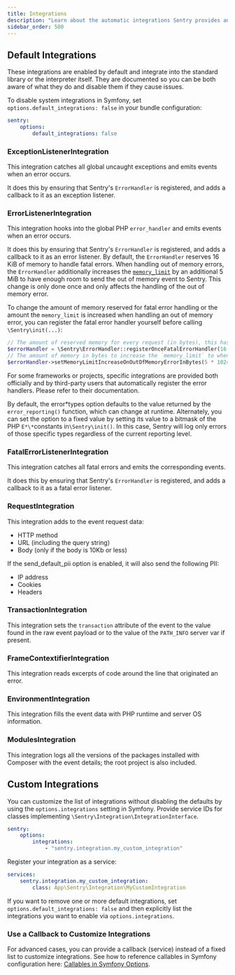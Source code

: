 ```yaml
---
title: Integrations
description: "Learn about the automatic integrations Sentry provides and how to configure them."
sidebar_order: 500
---
```


## Default Integrations

These integrations are enabled by default and integrate into the
standard library or the interpreter itself. They are documented so you can be both aware of what they do and disable them if they cause issues.

To disable system integrations in Symfony, set `options.default_integrations: false` in your bundle configuration:

```yaml {filename:config/packages/sentry.yaml}
sentry:
    options:
        default_integrations: false
```

### ExceptionListenerIntegration

This integration catches all global uncaught exceptions and emits events when an error occurs.

It does this by ensuring that Sentry's `ErrorHandler` is registered, and adds a callback to it as an exception listener.

### ErrorListenerIntegration

This integration hooks into the global PHP `error_handler` and emits events when an error occurs.

It does this by ensuring that Sentry's `ErrorHandler` is registered, and adds a callback to it as an error listener. By default, the `ErrorHandler` reserves 16 KiB of memory to handle fatal errors. When handling out of memory errors, the `ErrorHandler` additionally increases the [`memory_limit`](https://www.php.net/manual/en/ini.core.php#ini.memory-limit) by an additional 5 MiB to have enough room to send the out of memory event to Sentry. This change is only done once and only affects the handling of the out of memory error.

To change the amount of memory reserved for fatal error handling or the amount the `memory_limit` is increased when handling an out of memory error, you can register the fatal error handler yourself before calling `\Sentry\init(...)`:

```php
// The amount of reserved memory for every request (in bytes), this has to be a positive integer in bytes. Defaults to 16 KiB
$errorHandler = \Sentry\ErrorHandler::registerOnceFatalErrorHandler(16 * 1024);
// The amount of memory in bytes to increase the `memory_limit` to when handling an out of memory error. It can also be set to `null` to disable increasing the `memory_limit`. Defaults to 5 MiB
$errorHandler->setMemoryLimitIncreaseOnOutOfMemoryErrorInBytes(5 * 1024 * 1024);
```

For some frameworks or projects, specific integrations are provided both officially and by third-party users that automatically register the error handlers. Please refer to their documentation.

By default, the error*types option defaults to the value returned by the `error_reporting()` function, which can change at runtime. Alternately, you can set the option to a fixed value by setting its value to a bitmask of the PHP `E*\*`constants in`\Sentry\init()`. In this case, Sentry will log only errors of those specific types regardless of the current reporting level.

### FatalErrorListenerIntegration

This integration catches all fatal errors and emits the corresponding events.

It does this by ensuring that Sentry's `ErrorHandler` is registered, and adds a callback to it as a fatal error listener.

### RequestIntegration

This integration adds to the event request data:

- HTTP method
- URL (including the query string)
- Body (only if the body is 10Kb or less)

If the <PlatformLink to="/configuration/options/#send_default_pii">send_default_pii option</PlatformLink> is enabled, it will also send the following PII:

- IP address
- Cookies
- Headers

### TransactionIntegration

This integration sets the `transaction` attribute of the event to the value found in the raw event payload or to the value of the `PATH_INFO` server var if present.

### FrameContextifierIntegration

This integration reads excerpts of code around the line that originated an error.

### EnvironmentIntegration

This integration fills the event data with PHP runtime and server OS information.

### ModulesIntegration

This integration logs all the versions of the packages installed with Composer with the event details; the root project is also included.

## Custom Integrations

You can customize the list of integrations without disabling the defaults by using the `options.integrations` setting in Symfony. Provide service IDs for classes implementing `\Sentry\Integration\IntegrationInterface`.

```yaml {filename:config/packages/sentry.yaml}
sentry:
    options:
        integrations:
            - "sentry.integration.my_custom_integration"
```

Register your integration as a service:

```yaml {filename:config/services.yaml}
services:
    sentry.integration.my_custom_integration:
        class: App\Sentry\Integration\MyCustomIntegration
```

If you want to remove one or more default integrations, set `options.default_integrations: false` and then explicitly list the integrations you want to enable via `options.integrations`.

### Use a Callback to Customize Integrations

For advanced cases, you can provide a callback (service) instead of a fixed list to customize integrations. See how to reference callables in Symfony configuration here: [Callables in Symfony Options](/platforms/php/guides/symfony/configuration/symfony-options/#callables).
